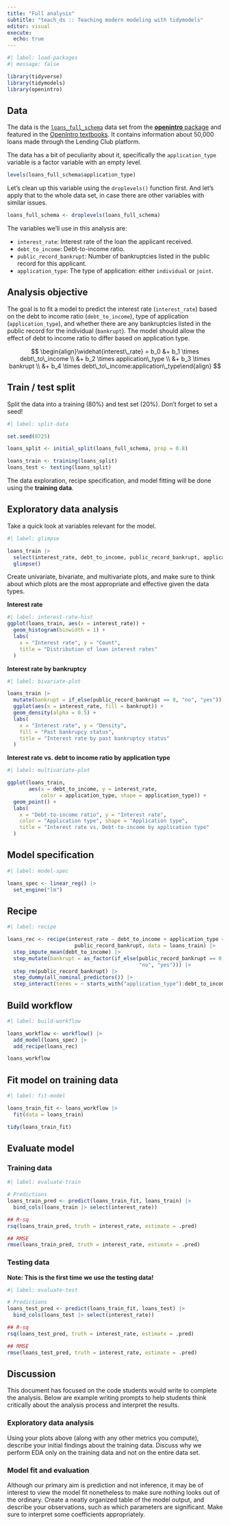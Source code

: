 ```yaml
---
title: "Full analysis"
subtitle: "teach_ds :: Teaching modern modeling with tidymodels"
editor: visual
execute: 
  echo: true
---
```


```r
#| label: load-packages
#| message: false

library(tidyverse)
library(tidymodels)
library(openintro)
```

## Data

The data is the [`loans_full_schema`](http://openintrostat.github.io/openintro/reference/loans_full_schema.html) data set from the [**openintro** package](https://cran.r-project.org/web/packages/openintro/index.html) and featured in the [OpenIntro textbooks](https://openintro-ims.netlify.app/). It contains information about 50,000 loans made through the Lending Club platform.

The data has a bit of peculiarity about it, specifically the `application_type` variable is a factor variable with an empty level.

```r
levels(loans_full_schema$application_type)
```

Let's clean up this variable using the `droplevels()` function first. And let's apply that to the whole data set, in case there are other variables with similar issues.

```r
loans_full_schema <- droplevels(loans_full_schema)
```

The variables we'll use in this analysis are:

-   `interest_rate`: Interest rate of the loan the applicant received.
-   `debt_to_income`: Debt-to-income ratio.
-   `public_record_bankrupt`: Number of bankruptcies listed in the public record for this applicant.
-   `application_type`: The type of application: either `individual` or `joint`.

## Analysis objective

The goal is to fit a model to predict the interest rate (`interest_rate`) based on the debt to income ratio (`debt_to_income`), type of application (`application_type`), and whether there are any bankruptcies listed in the public record for the individual (`bankrupt`). The model should allow the effect of debt to income ratio to differ based on application type.

$$
\begin{align}\widehat{interest\_rate} = b_0 &+ b_1 \times debt\_to\_income \\ &+ b_2 \times application\_type \\ &+ b_3 \times bankrupt \\ &+ b_4 \times debt\_to\_income:application\_type\end{align}
$$

## Train / test split

Split the data into a training (80%) and test set (20%). Don't forget to set a seed!

```r
#| label: split-data

set.seed(0725)

loans_split <- initial_split(loans_full_schema, prop = 0.8)

loans_train <- training(loans_split)
loans_test <- testing(loans_split)
```

The data exploration, recipe specification, and model fitting will be done using the **training data**.

## Exploratory data analysis

Take a quick look at variables relevant for the model.

```r
#| label: glimpse 

loans_train |>
  select(interest_rate, debt_to_income, public_record_bankrupt, application_type) |>
  glimpse()
```

Create univariate, bivariate, and multivariate plots, and make sure to think about which plots are the most appropriate and effective given the data types.

**Interest rate**

```r
#| label: interest-rate-hist
ggplot(loans_train, aes(x = interest_rate)) +
  geom_histogram(binwidth = 1) +
  labs(
    x = "Interest rate", y = "Count",
    title = "Distribution of loan interest rates"
  )
```

**Interest rate by bankruptcy**

```r
#| label: bivariate-plot

loans_train |>
  mutate(bankrupt = if_else(public_record_bankrupt == 0, "no", "yes")) |>
  ggplot(aes(x = interest_rate, fill = bankrupt)) +
  geom_density(alpha = 0.5) +
  labs(
    x = "Interest rate", y = "Density",
    fill = "Past bankrupcy status", 
    title = "Interest rate by past bankruptcy status"
  )
```

**Interest rate vs. debt to income ratio by application type**

```r
#| label: multivariate-plot

ggplot(loans_train, 
       aes(x = debt_to_income, y = interest_rate,
           color = application_type, shape = application_type)) +
  geom_point() +
  labs(
    x = "Debt-to-income ratio", y = "Interest rate",
    color = "Application type", shape = "Application type",
    title = "Interest rate vs. Debt-to-income by application type"
  )
```

## Model specification

```r
#| label: model-spec

loans_spec <- linear_reg() |>
  set_engine("lm")
```

## Recipe

```r
#| label: recipe

loans_rec <- recipe(interest_rate ~ debt_to_income + application_type + 
                      public_record_bankrupt, data = loans_train) |>
  step_impute_mean(debt_to_income) |>
  step_mutate(bankrupt = as_factor(if_else(public_record_bankrupt == 0, 
                                           "no", "yes"))) |>
  step_rm(public_record_bankrupt) |>
  step_dummy(all_nominal_predictors()) |>
  step_interact(terms = ~ starts_with("application_type"):debt_to_income)
```

## Build workflow

```r
#| label: build-workflow

loans_workflow <- workflow() |>
  add_model(loans_spec) |>
  add_recipe(loans_rec)

loans_workflow
```

## Fit model on training data

```r
#| label: fit-model 

loans_train_fit <- loans_workflow |>
  fit(data = loans_train)

tidy(loans_train_fit)
```

## Evaluate model

### Training data

```r
#| label: evaluate-train

# Predictions 
loans_train_pred <- predict(loans_train_fit, loans_train) |>
  bind_cols(loans_train |> select(interest_rate))

## R-sq
rsq(loans_train_pred, truth = interest_rate, estimate = .pred)

## RMSE
rmse(loans_train_pred, truth = interest_rate, estimate = .pred)
```

### Testing data

**Note: This is the first time we use the testing data!**

```r
#| label: evaluate-test

# Predictions 
loans_test_pred <- predict(loans_train_fit, loans_test) |>
  bind_cols(loans_test |> select(interest_rate))

## R-sq
rsq(loans_test_pred, truth = interest_rate, estimate = .pred)

## RMSE
rmse(loans_test_pred, truth = interest_rate, estimate = .pred)
```

## Discussion

This document has focused on the code students would write to complete the analysis. Below are example writing prompts to help students think critically about the analysis process and interpret the results.

### Exploratory data analysis

Using your plots above (along with any other metrics you compute), describe your initial findings about the training data. Discuss why we perform EDA only on the training data and not on the entire data set.

### Model fit and evaluation

Although our primary aim is prediction and not inference, it may be of interest to view the model fit nonetheless to make sure nothing looks out of the ordinary. Create a neatly organized table of the model output, and describe your observations, such as which parameters are significant. Make sure to interpret some coefficients appropriately.
